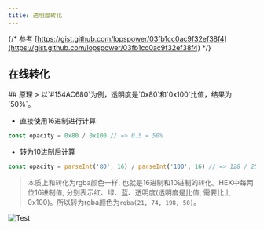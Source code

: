 ```yaml
---
title: 透明度转化
---
```



{/* 参考 [https://gist.github.com/lopspower/03fb1cc0ac9f32ef38f4](https://gist.github.com/lopspower/03fb1cc0ac9f32ef38f4) */}

## 在线转化
<Suspense>
  <ColorTransform />
</Suspense>
## 原理
> 以`#154AC680`为例，透明度是`0x80`和`0x100`比值，结果为`50%`。

- 直接使用16进制进行计算

``` js
const opacity = 0x80 / 0x100 // => 0.5 = 50%
```

- 转为10进制后计算

``` js
const opacity = parseInt('80', 16) / parseInt('100', 16) // => 128 / 256 = 0.5 = 50%
```

> 本质上和转化为rgba颜色一样, 也就是16进制和10进制的转化。HEX中每两位16进制值, 分别表示红、绿、蓝、透明度(透明度是比值, 需要比上0x100)。所以转为rgba颜色为`rgba(21, 74, 198, 50)`。

![Test](/content/center.svg)



